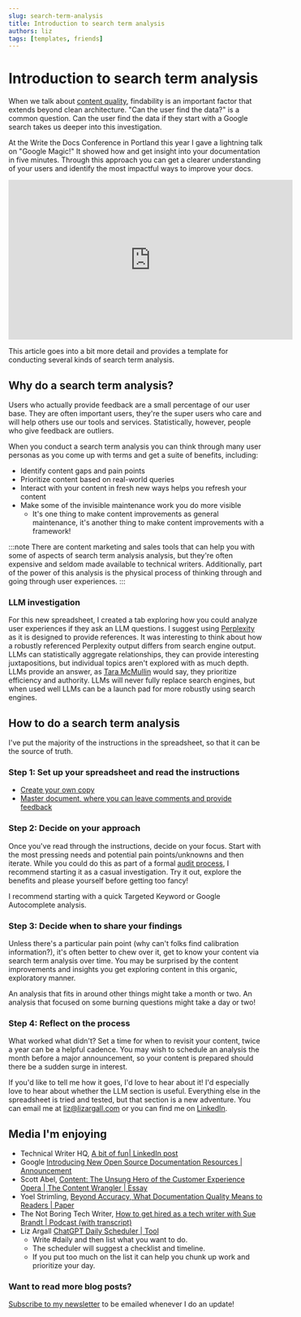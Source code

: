 ```yaml
---
slug: search-term-analysis
title: Introduction to search term analysis
authors: liz
tags: [templates, friends]
---
```

# Introduction to search term analysis
When we talk about [content quality](https://www.researchgate.net/publication/331088095_Beyond_Accuracy_What_Documentation_Quality_Means_to_Readers), findability is an important factor that extends beyond clean architecture. "Can the user find the data?" is a common question. Can the user find the data if they start with a Google search takes us deeper into this investigation.

At the Write the Docs Conference in Portland this year I gave a lightning talk on "Google Magic!" It showed how and get insight into your documentation in five minutes. Through this approach you can get a clearer understanding of your users and identify the most impactful ways to improve your docs.
<iframe width="560" height="315" src="https://www.youtube.com/embed/gWLHKnbdkBA?si=DTtzfNL2jI2MizF9&amp;start=1058" title="YouTube video player" frameborder="0" allow="accelerometer; autoplay; clipboard-write; encrypted-media; gyroscope; picture-in-picture; web-share" referrerpolicy="strict-origin-when-cross-origin" allowfullscreen></iframe>

This article goes into a bit more detail and provides a template for conducting several kinds of search term analysis. 

<!-- truncate -->

## Why do a search term analysis?
Users who actually provide feedback are a small percentage of our user base. They are often important users, they're the super users who care and will help others use our tools and services. Statistically, however, people who give feedback are outliers.

When you conduct a search term analysis you can think through many user personas as you come up with terms and get a suite of benefits, including:
* Identify content gaps and pain points
* Prioritize content based on real-world queries
* Interact with your content in fresh new ways helps you refresh your content
* Make some of the invisible maintenance work you do more visible
    * It's one thing to make content improvements as general maintenance, it's another thing to make content improvements with a framework!


:::note
There are content marketing and sales tools that can help you with some of aspects of search term analysis analysis, but they're often expensive and seldom made available to technical writers. Additionally, part of the power of this analysis is the physical process of thinking through and going through user experiences.
:::

### LLM investigation
For this new spreadsheet, I created a tab exploring how you could analyze user experiences if they ask an LLM questions. I suggest using [Perplexity](https://www.perplexity.ai/) as it is designed to provide references. It was interesting to think about how a robustly referenced Perplexity output differs from search engine output. LLMs can statistically aggregate relationships, they can provide interesting juxtapositions, but individual topics aren't explored with as much depth. LLMs provide an answer, as [Tara McMullin](https://whatworks.fyi/) would say, they prioritize efficiency and authority. LLMs will never fully replace search engines, but when used well LLMs can be a launch pad for more robustly using search engines. 

## How to do a search term analysis
I've put the majority of the instructions in the spreadsheet, so that it can be the source of truth.

### Step 1: Set up your spreadsheet and read the instructions

- [Create your own copy](https://docs.google.com/spreadsheets/d/1ydkOg5Zx-FUT8jYJK13C5rYNWByFvpK9Th6o5ZAK8G8/copy)
- [Master document, where you can leave comments and provide feedback](https://docs.google.com/spreadsheets/d/1ydkOg5Zx-FUT8jYJK13C5rYNWByFvpK9Th6o5ZAK8G8)

### Step 2: Decide on your approach 
Once you've read through the instructions, decide on your focus. Start with the most pressing needs and potential pain points/unknowns and then iterate. While you could do this as part of a formal [audit process](https://github.com/google/opendocs/blob/main/project_archetypes/audit.md), I recommend starting it as a casual investigation. Try it out, explore the benefits and please yourself before getting too fancy!

I recommend starting with a quick Targeted Keyword or Google Autocomplete analysis.

### Step 3: Decide when to share your findings
Unless there's a particular pain point (why can't folks find calibration information?), it's often better to chew over it, get to know your content via search term analysis over time. You may be surprised by the content improvements and insights you get exploring content in this organic, exploratory manner.

An analysis that fits in around other things might take a month or two. An analysis that focused on some burning questions might take a day or two!

### Step 4: Reflect on the process
What worked what didn't? Set a time for when to revisit your content, twice a year can be a helpful cadence. You may wish to schedule an analysis the month before a major announcement, so your content is prepared should there be a sudden surge in interest.

If you'd like to tell me how it goes, I'd love to hear about it! I'd especially love to hear about whether the LLM section is useful. Everything else in the spreadsheet is tried and tested, but that section is a new adventure. You can email me at liz@lizargall.com or you can find me on [LinkedIn](https://www.linkedin.com/in/lizargall/).


## Media I'm enjoying
- Technical Writer HQ, [A bit of fun| LinkedIn post](https://www.linkedin.com/posts/technical-writer-hq_i-have-no-idea-what-surface-is-supposed-to-activity-7333221367070294017-V_6S) 
- Google [Introducing New Open Source Documentation Resources | Announcement](https://opensource.googleblog.com/2025/05/introducing-new-open-source-documentation-resources.html)
- Scott Abel, [Content: The Unsung Hero of the Customer Experience Opera  | The Content Wrangler | Essay](https://www.thecontentwrangler.com/p/content-the-unsung-hero-of-the-customer)
- Yoel Strimling, [Beyond Accuracy, What Documentation Quality Means to Readers | Paper](https://www.researchgate.net/publication/331088095_Beyond_Accuracy_What_Documentation_Quality_Means_to_Readers)
- The Not Boring Tech Writer, [How to get hired as a tech writer with Sue Brandt | Podcast (with transcript)](https://thenotboringtechwriter.com/episodes/how-to-get-hired-as-a-tech-writer-with-sue-brandt)
- Liz Argall [ChatGPT Daily Scheduler | Tool](https://chatgpt.com/g/g-6841b2fc61ac8191b69ae692a522d045-daily-scheduler)
    - Write #daily and then list what you want to do. 
    - The scheduler will suggest a checklist and timeline. 
    - If you put too much on the list it can help you chunk up work and prioritize your day.

### Want to read more blog posts?
[Subscribe to my newsletter](https://mailchi.mp/520551e04a4d/documentarians-rock) to be emailed whenever I do an update!
